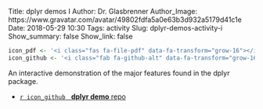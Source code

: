 Title: <span class="monospace">dplyr</span> demos I
Author: Dr. Glasbrenner
Author_Image: https://www.gravatar.com/avatar/49802fdfa5a0e63b3d932a5179d41c1e
Date: 2018-05-29 10:30
Tags: activity
Slug: dplyr-demos-activity-i
Show_summary: false
Show_link: false

```r
icon_pdf <- '<i class="fas fa-file-pdf" data-fa-transform="grow-16"></i>&nbsp;'
icon_github <- '<i class="fab fa-github-alt" data-fa-transform="grow-16"></i>&nbsp;'
```

An interactive demonstration of the major features found in the [dplyr]{.monospace} package.

::: {.no-bullets}
*   [`r icon_github` &nbsp; [**dplyr demo** repo]{.card-downloads-format}][github-classroom-repo]
:::

[github-classroom-repo]: https://classroom.github.com/a/eF7HdfVO

